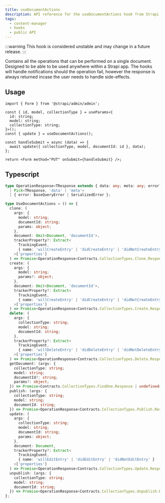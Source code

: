 ```yaml
---
title: useDocumentActions
description: API reference for the useDocumentActions hook from Strapi's Content Manager
tags:
  - content-manager
  - hooks
  - public API
---
```


:::warning
This hook is considered unstable and may change in a future release.
:::

Contains all the operations that can be performed on a single document. Designed to be able to be
used anywhere within a Strapi app. The hooks will handle notifications should the operation fail,
however the response is always returned incase the user needs to handle side-effects.

## Usage

```tsx
import { Form } from '@strapi/admin/admin';

const { id, model, collectionType } = useParams<{
  id: string;
  model: string;
  collectionType: string;
}>();
const { update } = useDocumentActions();

const handleSubmit = async (data) => {
  await update({ collectionType, model, documentId: id }, data);
};

return <Form method="PUT" onSubmit={handleSubmit} />;
```

## Typescript

```ts
type OperationResponse<TResponse extends { data: any; meta: any; error?: any }> =
  | Pick<TResponse, 'data' | 'meta'>
  | { error: BaseQueryError | SerializedError };

type UseDocumentActions = () => {
  clone: (
    args: {
      model: string;
      documentId: string;
      params: object;
    },
    document: Omit<Document, 'documentId'>,
    trackerProperty?: Extract<
      TrackingEvent,
      { name: 'willCreateEntry' | 'didCreateEntry' | 'didNotCreateEntry' }
    >['properties']
  ) => Promise<OperationResponse<Contracts.CollectionTypes.Clone.Response>>;
  create: (
    args: {
      model: string;
      params?: object;
    },
    document: Omit<Document, 'documentId'>,
    trackerProperty?: Extract<
      TrackingEvent,
      { name: 'willCreateEntry' | 'didCreateEntry' | 'didNotCreateEntry' }
    >['properties']
  ) => Promise<OperationResponse<Contracts.CollectionTypes.Create.Response>>;
  delete: (
    args: {
      collectionType: string;
      model: string;
      documentId: string;
    },
    trackerProperty?: Extract<
      TrackingEvent,
      { name: 'willDeleteEntry' | 'didDeleteEntry' | 'didNotDeleteEntry' }
    >['properties']
  ) => Promise<OperationResponse<Contracts.CollectionTypes.Delete.Response>>;
  getDocument: (args: {
    collectionType: string;
    model: string;
    documentId?: string;
    params?: object;
  }) => Promise<Contracts.CollectionTypes.FindOne.Response | undefined>;
  publish: (args: {
    collectionType: string;
    model: string;
    documentId: string;
  }) => Promise<OperationResponse<Contracts.CollectionTypes.Publish.Response>>;
  update: (
    args: {
      collectionType: string;
      model: string;
      documentId: string;
      params: object;
    },
    document: Document,
    trackerProperty?: Extract<
      TrackingEvent,
      { name: 'willEditEntry' | 'didEditEntry' | 'didNotEditEntry' }
    >['properties']
  ) => Promise<OperationResponse<Contracts.CollectionTypes.Update.Response>>;
  unpublish: (args: {
    collectionType: string;
    model: string;
    documentId: string;
  }) => Promise<OperationResponse<Contracts.CollectionTypes.Unpublish.Response>>;
};
```
